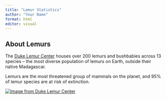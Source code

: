 ```yaml
---
title: "Lemur Statistics"
author: "Your Name"
format: html
editor: visual
---
```


## About Lemurs

The [Duke Lemur Center](https://lemur.duke.edu/) houses over 200 lemurs and bushbabies across 13 species -- the most diverse population of lemurs on Earth, outside their native Madagascar.

Lemurs are the most threatened group of mammals on the planet, and 95% of lemur species are at risk of extinction.

[![Image from Duke Lemur Center](mongoose-lemur.png){fig-alt="Mongoose lemur looking directly at the camera"}](https://lemur.duke.edu/discover/meet-the-lemurs/mongoose-lemur)

